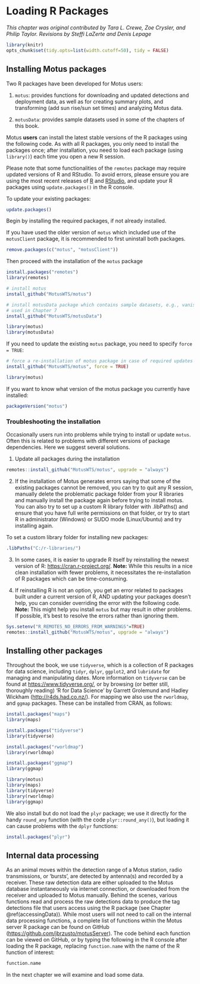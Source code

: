 # Loading R Packages {#loadingPackages}

*This chapter was original contributed by Tara L. Crewe, Zoe Crysler, and Philip Taylor. Revisions by Steffi LaZerte and Denis Lepage*

```r

library(knitr)
opts_chunk$set(tidy.opts=list(width.cutoff=50), tidy = FALSE)

```

## Installing Motus packages
Two R packages have been developed for Motus users:

1. `motus`: provides functions for downloading and updated detections and deployment data, as well as for creating summary plots, and transforming (add sun rise/sun set times) and analyzing Motus data.

2. `motusData`: provides sample datasets used in some of the chapters of this book.

Motus **users** can install the latest stable versions of the R packages using the following code. As with all R packages, you only need to install the packages once; after installation, you need to load each package (using `library()`) each time you open a new R session. 

Please note that some functionalities of the `remotes` package may require updated versions of R and RStudio. To avoid errors, please ensure you are using the most recent releases of [R](https://www.r-project.org/) and [RStudio](https://www.rstudio.com/products/RStudio/), and update your R packages using `update.packages()` in the R console.

To update your existing packages:

```r
update.packages()                         
```

Begin by installing the required packages, if not already installed.

If you have used the older version of `motus` which included use of the `motusClient` package, it is recommended to first uninstall both packages.

```r
remove.packages(c("motus", "motusClient"))
```

Then proceed with the installation of the `motus` package

```r
install.packages("remotes")
library(remotes)

# install motus
install_github("MotusWTS/motus")

# install motusData package which contains sample datasets, e.g., vanishBearing
# used in Chapter 7
install_github("MotusWTS/motusData")

library(motus)
library(motusData)

```

If you need to update the existing `motus` package, you need to specify `force = TRUE`:
```r
# force a re-installation of motus package in case of required updates
install_github("MotusWTS/motus", force = TRUE)

library(motus)
```

If you want to know what version of the motus package you currently have installed:
```r
packageVersion("motus")
```

### Troubleshooting the installation

Occasionally users run into problems while trying to install or update `motus`. Often this is related to problems with different versions of package dependencies. Here we suggest several solutions.

1. Update all packages during the installation

```r
remotes::install_github("MotusWTS/motus", upgrade = "always")
```

2. If the installation of Motus generates errors saying that some of the existing packages cannot be removed, you can try to quit any R session, manually delete the problematic package folder from your R libraries and manually install the package again before trying to install motus. You can also try to set up a custom R library folder with .libPaths() and ensure that you have full write permissions on that folder, or try to start R in administrator (Windows) or SUDO mode (Linux/Ubuntu) and try installing again.

To set a custom library folder for installing new packages:
```r
.libPaths("C:/r-libraries/")
```

3. In some cases, it is easier to upgrade R itself by reinstalling the newest version of R: <https://cran.r-project.org/>. **Note:** While this results in a nice clean installation with fewer problems, it necessitates the re-installation of R packages which can be time-consuming.

4. If reinstalling R is not an option, you get an error related to packages built under a current version of R, AND updating your packages doesn't help, you can consider overriding the error with the following code. **Note:** This might help you install `motus` but may result in other problems. If possible, it's best to resolve the errors rather than ignoring them.

```r
Sys.setenv("R_REMOTES_NO_ERRORS_FROM_WARNINGS"=TRUE)
remotes::install_github("MotusWTS/motus", upgrade = "always")
```


## Installing other packages
Throughout the book, we use `tidyverse`, which is a collection of R packages for data science, including `tidyr`, `dplyr`, `ggplot2`, and `lubridate` for managing and manipulating dates. More information on `tidyverse` can be found at <https://www.tidyverse.org/>, or by browsing (or better still, thoroughly reading) 'R for Data Science' by Garrett Grolemund and Hadley Wickham (<http://r4ds.had.co.nz/>). For mapping we also use the `rworldmap`, and `ggmap` packages.  These can be installed from CRAN, as follows:

```r
install.packages("maps")
library(maps)

install.packages("tidyverse")
library(tidyverse)

install.packages("rworldmap")
library(rworldmap)

install.packages("ggmap")
library(ggmap)
```
```r
library(motus)
library(maps)
library(tidyverse)
library(rworldmap)
library(ggmap)
```
We also install but do not load the `plyr` package; we use it directly for the handy `round_any` function (with the code `plyr::round_any()`), but loading it can cause problems with the `dplyr` functions:

```r

install.packages("plyr")

```

## Internal data processing {#internalProcessing}

As an animal moves within the detection range of a Motus station, radio transmissions, or 'bursts', are detected by antenna(s) and recorded by a receiver. These raw detection data are either uploaded to the Motus database instantaneously via internet connection, or downloaded from the receiver and uploaded to Motus manually. Behind the scenes, various functions read and process the raw detections data to produce the tag detections file that users access using the R package (see Chapter \@ref(accessingData)). While most users will not need to call on the internal data processing functions, a complete list of functions within the Motus server R package can be found on GitHub (<https://github.com/jbrzusto/motusServer>). The code behind each function can be viewed on GitHub, or by typing the following in the R console after loading the R package, replacing `function.name` with the name of the R function of interest:

```r
function.name
```

In the next chapter we will examine and load some data.